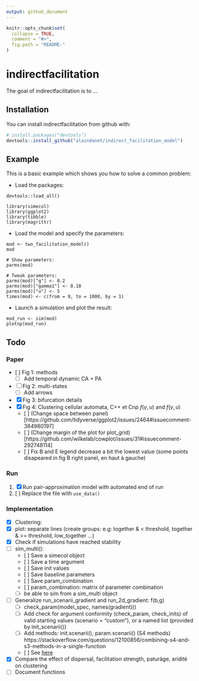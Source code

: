 ```yaml
---
output: github_document
---
```


<!-- README.md is generated from README.Rmd. Please edit that file -->

```r
knitr::opts_chunk$set(
  collapse = TRUE,
  comment = "#>",
  fig.path = "README-"
)
```

# indirectfacilitation

The goal of indirectfacilitation is to ...

## Installation

You can install indirectfacilitation from github with:

```r
# install.packages("devtools")
devtools::install_github("alaindanet/indirect_facilitation_model")
```

## Example

This is a basic example which shows you how to solve a common problem:


- Load the packages:

```
devtools::load_all()

library(simecol)
library(ggplot2)
library(tibble)
library(magrittr)
```

- Load the model and specify the parameters:

```
mod <- two_facilitation_model()
mod

# Show parameters:
parms(mod)

# Tweak parameters:
parms(mod)["g"] <- 0.2
parms(mod)["gamma1"] <- 0.10
parms(mod)["u"] <- 5 
times(mod) <- c(from = 0, to = 1000, by = 1)
```

- Launch a simulation and plot the result:

```
mod_run <- sim(mod)
plotnp(mod_run)
```

## Todo

### Paper 

- [ ] Fig 1: methods
    - [ ] Add temporal dynamic CA + PA
- [ ] Fig 2: multi-states 
    - [ ] Add arrows
- [x] Fig 3: bifurcation details
- [x] Fig 4: Clustering cellular automata, C++ et  Cnp $f(\gamma, u)$ and
  $f(\gamma, u)$
  - [ ] (Change space between panel)[https://github.com/tidyverse/ggplot2/issues/2464#issuecomment-384980197]
  - [ ] (Change margin of the plot for plot_grid)[https://github.com/wilkelab/cowplot/issues/31#issuecomment-292748114]
  - [ ] Fix B and E legend decrease a bit the lowest value (some points
    disapeared in fig B right panel, en haut à gauche)

### Run

1. [x] Run pair-approximation model with automated end of run
2. [ ] Replace the file with `use_data()`

### Implementation

- [x] Clustering:
- [x] plot: separate lines (create groups: e.g: together & < threshold, together
  & >= threshold, low_together ...)
- [x] Check if simulations have reached stability
- [ ] sim_multi():
    - [ ] Save a simecol object
    - [ ] Save a time argument
    - [ ] Save init values
    - [ ] Save baseline parameters 
    - [ ] Save param_combination
    - [ ] param_combination: matrix of parameter combination
    - [ ] be able to sim from a sim_multi object
- [ ] Generalize run_scenarii_gradient and run_2d_gradient: f(b,g)
    - [ ] check_param(model_spec, names(gradient)))
    - [ ] Add check for argument conformity (check_param, check_inits)
      of valid starting values (scenario = "custom"), or a named list (provided by init_scenarii())
    - [ ] Add methods: init.scenarii(), param.scenarii() (S4 methods)
      https://stackoverflow.com/questions/12100856/combining-s4-and-s3-methods-in-a-single-function
    - [ ] See [here](https://stackoverflow.com/a/23863893/5968131) 
- [x] Compare the effect of dispersal, facilitation strength, paturâge, aridité on clustering  
- [ ] Document functions
